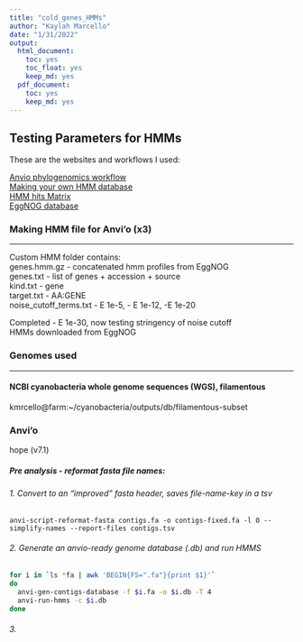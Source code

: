 ```yaml
---
title: "cold_genes_HMMs"
author: "Kaylah Marcello"
date: "1/31/2022"
output: 
  html_document:
    toc: yes
    toc_float: yes
    keep_md: yes
  pdf_document:
    toc: yes 
    keep_md: yes
---
```


## Testing Parameters for HMMs 

These are the websites and workflows I used:

[Anvio phylogenomics workflow](https://merenlab.org/2017/06/07/phylogenomics/)  
[Making your own HMM database](https://merenlab.org/2016/05/21/archaeal-single-copy-genes/)  
[HMM hits Matrix](https://anvio.org/help/main/programs/anvi-script-gen-hmm-hits-matrix-across-genomes/)  
[EggNOG database](http://eggnog5.embl.de/#/app/results)

### Making HMM file for Anvi'o (x3)
***
Custom HMM folder contains:  
genes.hmm.gz - concatenated hmm profiles from EggNOG  
genes.txt - list of genes + accession + source  
kind.txt - gene  
target.txt - AA:GENE  
noise_cutoff_terms.txt - E 1e-5, - E 1e-12, -E 1e-20  

Completed - E 1e-30, now testing stringency of noise cutoff  
HMMs downloaded from EggNOG  

### Genomes used
***
#### NCBI cyanobacteria whole genome sequences (WGS), filamentous  
kmrcello@farm:~/cyanobacteria/outputs/db/filamentous-subset  

### Anvi'o
hope (v7.1)  

##### Pre analysis - reformat fasta file names:
###### 1. Convert to an "improved" fasta header, saves file-name-key in a tsv
`anvi-script-reformat-fasta contigs.fa -o contigs-fixed.fa -l 0 --simplify-names --report-files contigs.tsv`  

###### 2. Generate an anvio-ready genome database (.db) and run HMMS  
```bash
for i in `ls *fa | awk 'BEGIN{FS=".fa"}{print $1}'`
do
  anvi-gen-contigs-database -f $i.fa -o $i.db -T 4
  anvi-run-hmms -c $i.db
done
```

###### 3. 







    




